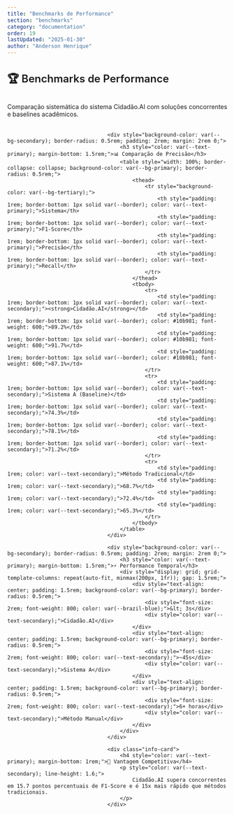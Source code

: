 ```yaml
---
title: "Benchmarks de Performance"
section: "benchmarks"
category: "documentation"
order: 19
lastUpdated: "2025-01-30"
author: "Anderson Henrique"
---
```


<h2 style="font-size: 1.5rem; font-weight: 600; color: var(--text-primary); margin-bottom: 1.5rem; padding-bottom: 0.5rem; border-bottom: 2px solid var(--border-light);">
                                        🏆 Benchmarks de Performance
                                    </h2>
                                    <p style="color: var(--text-secondary); margin-bottom: 2rem;">
                                        Comparação sistemática do sistema Cidadão.AI com soluções concorrentes e baselines acadêmicos.
                                    </p>

                                    <div style="background-color: var(--bg-secondary); border-radius: 0.5rem; padding: 2rem; margin: 2rem 0;">
                                        <h3 style="color: var(--text-primary); margin-bottom: 1.5rem;">📊 Comparação de Precisão</h3>
                                        <table style="width: 100%; border-collapse: collapse; background-color: var(--bg-primary); border-radius: 0.5rem;">
                                            <thead>
                                                <tr style="background-color: var(--bg-tertiary);">
                                                    <th style="padding: 1rem; border-bottom: 1px solid var(--border); color: var(--text-primary);">Sistema</th>
                                                    <th style="padding: 1rem; border-bottom: 1px solid var(--border); color: var(--text-primary);">F1-Score</th>
                                                    <th style="padding: 1rem; border-bottom: 1px solid var(--border); color: var(--text-primary);">Precisão</th>
                                                    <th style="padding: 1rem; border-bottom: 1px solid var(--border); color: var(--text-primary);">Recall</th>
                                                </tr>
                                            </thead>
                                            <tbody>
                                                <tr>
                                                    <td style="padding: 1rem; border-bottom: 1px solid var(--border); color: var(--text-secondary);"><strong>Cidadão.AI</strong></td>
                                                    <td style="padding: 1rem; border-bottom: 1px solid var(--border); color: #10b981; font-weight: 600;">89.2%</td>
                                                    <td style="padding: 1rem; border-bottom: 1px solid var(--border); color: #10b981; font-weight: 600;">91.7%</td>
                                                    <td style="padding: 1rem; border-bottom: 1px solid var(--border); color: #10b981; font-weight: 600;">87.1%</td>
                                                </tr>
                                                <tr>
                                                    <td style="padding: 1rem; border-bottom: 1px solid var(--border); color: var(--text-secondary);">Sistema A (Baseline)</td>
                                                    <td style="padding: 1rem; border-bottom: 1px solid var(--border); color: var(--text-secondary);">74.3%</td>
                                                    <td style="padding: 1rem; border-bottom: 1px solid var(--border); color: var(--text-secondary);">78.1%</td>
                                                    <td style="padding: 1rem; border-bottom: 1px solid var(--border); color: var(--text-secondary);">71.2%</td>
                                                </tr>
                                                <tr>
                                                    <td style="padding: 1rem; color: var(--text-secondary);">Método Tradicional</td>
                                                    <td style="padding: 1rem; color: var(--text-secondary);">68.7%</td>
                                                    <td style="padding: 1rem; color: var(--text-secondary);">72.4%</td>
                                                    <td style="padding: 1rem; color: var(--text-secondary);">65.3%</td>
                                                </tr>
                                            </tbody>
                                        </table>
                                    </div>

                                    <div style="background-color: var(--bg-secondary); border-radius: 0.5rem; padding: 2rem; margin: 2rem 0;">
                                        <h3 style="color: var(--text-primary); margin-bottom: 1.5rem;">⚡ Performance Temporal</h3>
                                        <div style="display: grid; grid-template-columns: repeat(auto-fit, minmax(200px, 1fr)); gap: 1.5rem;">
                                            <div style="text-align: center; padding: 1.5rem; background-color: var(--bg-primary); border-radius: 0.5rem;">
                                                <div style="font-size: 2rem; font-weight: 800; color: var(--brazil-blue);">&lt; 3s</div>
                                                <div style="color: var(--text-secondary);">Cidadão.AI</div>
                                            </div>
                                            <div style="text-align: center; padding: 1.5rem; background-color: var(--bg-primary); border-radius: 0.5rem;">
                                                <div style="font-size: 2rem; font-weight: 800; color: var(--text-secondary);">~45s</div>
                                                <div style="color: var(--text-secondary);">Sistema A</div>
                                            </div>
                                            <div style="text-align: center; padding: 1.5rem; background-color: var(--bg-primary); border-radius: 0.5rem;">
                                                <div style="font-size: 2rem; font-weight: 800; color: var(--text-secondary);">6+ horas</div>
                                                <div style="color: var(--text-secondary);">Método Manual</div>
                                            </div>
                                        </div>
                                    </div>

                                    <div class="info-card">
                                        <h4 style="color: var(--text-primary); margin-bottom: 1rem;">🎯 Vantagem Competitiva</h4>
                                        <p style="color: var(--text-secondary); line-height: 1.6;">
                                            Cidadão.AI supera concorrentes em 15.7 pontos percentuais de F1-Score e é 15x mais rápido que métodos tradicionais.
                                        </p>
                                    </div>